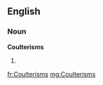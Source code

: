 ==English==

===Noun===
'''Coulterisms'''

# {{plural of|[[Coulterism]]}}

[[fr:Coulterisms]]
[[mg:Coulterisms]]
